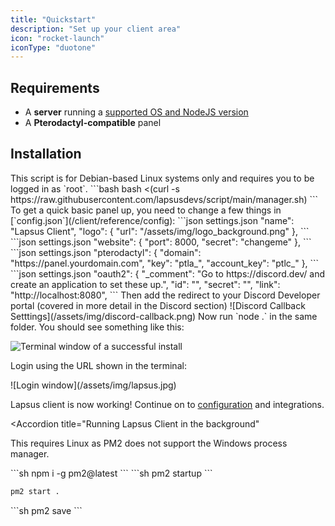 ```yaml
---
title: "Quickstart"
description: "Set up your client area"
icon: "rocket-launch"
iconType: "duotone"
---
```


## Requirements

- A **server** running a [supported OS and NodeJS version](/client/reference/os-support)
- A **Pterodactyl-compatible** panel

## Installation

<Steps titleSize="h3">
<Step title="Run the installation script">
<Note>This script is for Debian-based Linux systems only and requires you to be logged in as `root`.</Note>
```bash
bash <(curl -s https://raw.githubusercontent.com/lapsusdevs/script/main/manager.sh)
```
</Step>
<Step title="Edit essential settings">
  To get a quick basic panel up, you need to change a few things in [`config.json`](/client/reference/config):
  
  <Steps>
    <Step title="Set the name and logo" icon="id-card" iconType="solid">
        ```json settings.json
        "name": "Lapsus Client",
          "logo": {
            "url": "/assets/img/logo_background.png"
          },
        ```
    </Step>
    <Step title="Change the port and admin secret" icon="plug" iconType="solid">
        ```json settings.json
        "website": {
          "port": 8000,
          "secret": "changeme"
        },
        ```
    </Step>
    <Step title="Add Pterodactyl details" icon="gamepad" iconType="sharp-solid">
       ```json settings.json
       "pterodactyl": {
          "domain": "https://panel.yourdomain.com",
          "key": "ptla_",
          "account_key": "ptlc_"
        },
       ```
    </Step>
    <Step title="Add Discord OAuth settings" icon="discord" iconType="brands">
       ```json settings.json
       "oauth2": {
          "_comment": "Go to https://discord.dev/ and create an application to set these up.",
          "id": "",
          "secret": "",
          "link": "http://localhost:8080",
       ```
       Then add the redirect to your Discord Developer portal (covered in more detail in the Discord section)
       <Frame caption="On the Discord Developer Portal, your redirect must end with /callback.">
       ![Discord Callback Setttings](/assets/img/discord-callback.png)
       </Frame>
    </Step>
  </Steps>
</Step>
<Step title="Start the client">
  Now run `node .` in the same folder. You should see something like this:

  ![Terminal window of a successful install](/assets/img/terminal.png)
  
  Login using the URL shown in the terminal:
  <Frame>
  ![Login window](/assets/img/lapsus.jpg)
  </Frame>
</Step>
</Steps>

<Check>Lapsus client is now working! Continue on to [configuration](/client/reference/config) and integrations.</Check>

<Accordion
  title="Running Lapsus Client in the background"
>
<Note>This requires Linux as PM2 does not support the Windows process manager.</Note>
<Steps titleSize="h3">

<Step title="Install PM2">
```sh
npm i -g pm2@latest
```
</Step>
<Step title="Make PM2 run at startup">
```sh
pm2 startup
```
</Step>
<Step title="Add Lapsus to PM2 (from the Lapsus Client folder)">

```sh
pm2 start .
```
</Step>
<Step title="Save your PM2 process list">
```sh
pm2 save
```
</Step>
</Steps>
</Accordion>
